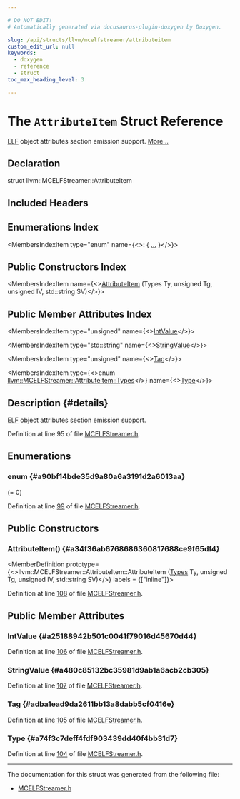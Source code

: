 ```yaml
---

# DO NOT EDIT!
# Automatically generated via docusaurus-plugin-doxygen by Doxygen.

slug: /api/structs/llvm/mcelfstreamer/attributeitem
custom_edit_url: null
keywords:
  - doxygen
  - reference
  - struct
toc_max_heading_level: 3

---
```





# The `AttributeItem` Struct Reference

<DoxygenPage pluginConfig={pluginConfig}>

<a href="/docs/api/namespaces/llvm/elf">ELF</a> object attributes section emission support. <a href="#details">More...</a>

## Declaration

<CodeBlock>struct llvm::MCELFStreamer::AttributeItem</CodeBlock>

## Included Headers

<IncludesList>
<IncludesListItem
  filePath="llvm/MC/MCELFStreamer.h"
  permalink="/docs/api/files/include/include/llvm/include/llvm/mc/mcelfstreamer-h"
  isLocal="true" />
</IncludesList>

## Enumerations Index

<MembersIndex>

<MembersIndexItem
  type="enum"
  name={<>:  &#123; <a href="#a90bf14bde35d9a80a6a3191d2a6013aa">...</a> &#125;</>}>
</MembersIndexItem>

</MembersIndex>

## Public Constructors Index

<MembersIndex>

<MembersIndexItem
  name={<><a href="#a34f36ab6768686360817688ce9f65df4">AttributeItem</a> (Types Ty, unsigned Tg, unsigned IV, std::string SV)</>}>
</MembersIndexItem>

</MembersIndex>

## Public Member Attributes Index

<MembersIndex>

<MembersIndexItem
  type="unsigned"
  name={<><a href="#a25188942b501c0041f79016d45670d44">IntValue</a></>}>
</MembersIndexItem>

<MembersIndexItem
  type="std::string"
  name={<><a href="#a480c85132bc35981d9ab1a6acb2cb305">StringValue</a></>}>
</MembersIndexItem>

<MembersIndexItem
  type="unsigned"
  name={<><a href="#adba1ead9da2611bb13a8dabb5cf0416e">Tag</a></>}>
</MembersIndexItem>

<MembersIndexItem
  type={<>enum <a href="#a90bf14bde35d9a80a6a3191d2a6013aa">llvm::MCELFStreamer::AttributeItem::Types</a></>}
  name={<><a href="#a74f3c7deff4fdf903439dd40f4bb31d7">Type</a></>}>
</MembersIndexItem>

</MembersIndex>

## Description {#details}

<a href="/docs/api/namespaces/llvm/elf">ELF</a> object attributes section emission support.

Definition at line 95 of file <a href="/docs/api/files/include/include/llvm/include/llvm/mc/mcelfstreamer-h">MCELFStreamer.h</a>.

<SectionDefinition>

## Enumerations

### enum  {#a90bf14bde35d9a80a6a3191d2a6013aa}

<MemberDefinition
  prototype="enum llvm::MCELFStreamer::AttributeItem::Types ">

<EnumerationList title="Enumeration values">

<Link id="a90bf14bde35d9a80a6a3191d2a6013aaad319842fd315e8fa76487a91f91e9221" />
<EnumerationListItem name="HiddenAttribute">
 (= 0)
</EnumerationListItem>

<Link id="a90bf14bde35d9a80a6a3191d2a6013aaa2882f0f03bbc46d88d31fccbdcf85fe0" />
<EnumerationListItem name="NumericAttribute">

</EnumerationListItem>

<Link id="a90bf14bde35d9a80a6a3191d2a6013aaad68c03de7ce9a3e8d9d6ea2721bb22a9" />
<EnumerationListItem name="TextAttribute">

</EnumerationListItem>

<Link id="a90bf14bde35d9a80a6a3191d2a6013aaa54a5f5f3f477f0f5d671c6c09ab1350b" />
<EnumerationListItem name="NumericAndTextAttributes">

</EnumerationListItem>

</EnumerationList>

Definition at line <a href="/docs/api/files/include/include/llvm/include/llvm/mc/mcelfstreamer-h/#l00099">99</a> of file <a href="/docs/api/files/include/include/llvm/include/llvm/mc/mcelfstreamer-h">MCELFStreamer.h</a>.
</MemberDefinition>

</SectionDefinition>

<SectionDefinition>

## Public Constructors

### AttributeItem() {#a34f36ab6768686360817688ce9f65df4}

<MemberDefinition
  prototype={<>llvm::MCELFStreamer::AttributeItem::AttributeItem (<a href="#a90bf14bde35d9a80a6a3191d2a6013aa">Types</a> Ty, unsigned Tg, unsigned IV, std::string SV)</>}
  labels = {["inline"]}>

Definition at line <a href="/docs/api/files/include/include/llvm/include/llvm/mc/mcelfstreamer-h/#l00108">108</a> of file <a href="/docs/api/files/include/include/llvm/include/llvm/mc/mcelfstreamer-h">MCELFStreamer.h</a>.
</MemberDefinition>

</SectionDefinition>

<SectionDefinition>

## Public Member Attributes

### IntValue {#a25188942b501c0041f79016d45670d44}

<MemberDefinition
  prototype="unsigned llvm::MCELFStreamer::AttributeItem::IntValue">

Definition at line <a href="/docs/api/files/include/include/llvm/include/llvm/mc/mcelfstreamer-h/#l00106">106</a> of file <a href="/docs/api/files/include/include/llvm/include/llvm/mc/mcelfstreamer-h">MCELFStreamer.h</a>.
</MemberDefinition>

### StringValue {#a480c85132bc35981d9ab1a6acb2cb305}

<MemberDefinition
  prototype="std::string llvm::MCELFStreamer::AttributeItem::StringValue">

Definition at line <a href="/docs/api/files/include/include/llvm/include/llvm/mc/mcelfstreamer-h/#l00107">107</a> of file <a href="/docs/api/files/include/include/llvm/include/llvm/mc/mcelfstreamer-h">MCELFStreamer.h</a>.
</MemberDefinition>

### Tag {#adba1ead9da2611bb13a8dabb5cf0416e}

<MemberDefinition
  prototype="unsigned llvm::MCELFStreamer::AttributeItem::Tag">

Definition at line <a href="/docs/api/files/include/include/llvm/include/llvm/mc/mcelfstreamer-h/#l00105">105</a> of file <a href="/docs/api/files/include/include/llvm/include/llvm/mc/mcelfstreamer-h">MCELFStreamer.h</a>.
</MemberDefinition>

### Type {#a74f3c7deff4fdf903439dd40f4bb31d7}

<MemberDefinition
  prototype="enum llvm::MCELFStreamer::AttributeItem::Types llvm::MCELFStreamer::AttributeItem::Type">

Definition at line <a href="/docs/api/files/include/include/llvm/include/llvm/mc/mcelfstreamer-h/#l00104">104</a> of file <a href="/docs/api/files/include/include/llvm/include/llvm/mc/mcelfstreamer-h">MCELFStreamer.h</a>.
</MemberDefinition>

</SectionDefinition>

<hr/>

The documentation for this struct was generated from the following file:

<ul>
<li><a href="/docs/api/files/include/include/llvm/include/llvm/mc/mcelfstreamer-h">MCELFStreamer.h</a></li>
</ul>

</DoxygenPage>

